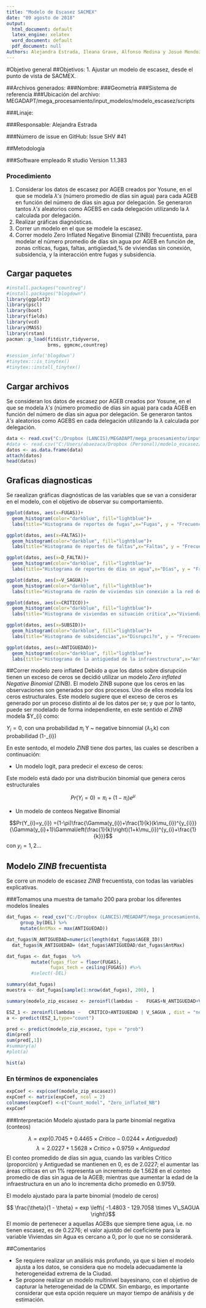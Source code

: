 ```yaml
---
title: "Modelo de Escasez SACMEX"
date: "09 agosto de 2018"
output:
  html_document: default
  latex_engine: xelatex
  word_document: default
  pdf_document: null
Authors: Alejandra Estrada, Ileana Grave, Alfonso Medina y Josué Mendoza
---
```

#Objetivo general
##Objetivos:
1. Ajustar un modelo de escasez, desde el punto de vista de SACMEX.

##Archivos generados:
###Nombre:
###Geometría
###Sistema de referencia
###Ubicación del archivo:
MEGADAPT/mega_procesamiento/input_modelos/modelo_escasez/scripts


###Linaje:

###Responsable:
Alejandra Estrada

###Número de issue en GitHub:
Issue SHV $\# 41$

##Metodología

###Software empleado
R studio Version 1.1.383

### Procedimiento
1. Considerar los datos de escasez por AGEB creados por Yosune, en el que se modela $\lambda's$ (número promedio de días sin agua) para cada AGEB en función del número de días sin agua por delegación. Se generaron tantos $\lambda's$ aleatorios como AGEBS en cada delegación utilizando la $\lambda$ calculada por delegación.
2. Realizar gráficas diagnósticas.
3. Correr un modelo  en el que se modele la escasez.
4. Correr modelo Zero Inflated Negative Binomial (ZINB) frecuentista, para modelar el número promedio de días sin agua por AGEB en función de, zonas críticas, fugas, faltas, antigüedad,\% de viviendas sin conexión, subsidencia, y la interacción entre fugas y subsidencia.


## Cargar paquetes
```r
#install.packages("countreg")
#install.packages("blogdown")
library(ggplot2)
library(pscl)
library(boot)
library(fields)
library(vcd)
library(MASS)
library(rstan)
pacman::p_load(fitdistr,tidyverse, 
               brms, ggmcmc,countreg)

#session_info('blogdown')
#tinytex:::is_tinytex()
#tinytex::install_tinytex()
```
## Cargar archivos

Se consideran los datos de escasez por AGEB creados por Yosune, en el que se modela $\lambda's$ (número promedio de días sin agua) para cada AGEB en función del número de días sin agua por delegación. Se generaron tantos $\lambda's$ aleatorios como AGEBS en cada delegación utilizando la $\lambda$ calculada por delegación.

```r
data <- read.csv("C:/Dropbox (LANCIS)/MEGADAPT/mega_procesamiento/input_modelos/modelo_escasez/datos/datos_final2.csv",header=TRUE,sep=",")
#data <- read.csv("C:/Users/abaezaca/Dropbox (Personal)/modelo_escasez/datos/datos_final2.csv",header=TRUE,sep=",")
datos <- as.data.frame(data)
attach(datos)
head(datos)
```

## Graficas diagnosticas

Se raealizan gráficas diagnósticas de las variables que se van a considerar en el modelo, con el objetivo de observar su comportamiento.

```r

ggplot(datos, aes(x=FUGAS))+
  geom_histogram(color="darkblue", fill="lightblue")+
  labs(title="Histograma de reportes de fugas",x="Fugas", y = "Frecuencia")

ggplot(datos, aes(x=FALTAS))+
  geom_histogram(color="darkblue", fill="lightblue")+
  labs(title="Histograma de reportes de faltas",x="Faltas", y = "Frecuencia")

ggplot(datos, aes(x=D_FALTA))+
  geom_histogram(color="darkblue", fill="lightblue")+
  labs(title="Histograma de reportes de días sn agua",x="Días", y = "Frecuencia")

ggplot(datos, aes(x=V_SAGUA))+
  geom_histogram(color="darkblue", fill="lightblue")+
  labs(title="Histograma de razón de viviendas sin conexión a la red de agua",x="Viviendas sin agua", y = "Frecuencia")

ggplot(datos, aes(x=CRITICO))+
  geom_histogram(color="darkblue", fill="lightblue")+
  labs(title="Histograma de viviendas en situación crítica",x="Viviendas en situaci?n cr?tica", y = "Frecuencia")

ggplot(datos, aes(x=SUBSID))+
  geom_histogram(color="darkblue", fill="lightblue")+
  labs(title="Histograma de subsidencias",x="Disrupci?n", y = "Frecuencia")

ggplot(datos, aes(x=ANTIGUEDAD))+
  geom_histogram(color="darkblue", fill="lightblue")+
  labs(title="Histograma de la antigüedad de la infraestructura",x="Antigüedad", y = "Frecuencia")
```

##Correr modelo zero inflated
Debido a que los datos sobre disrupción tienen un exceso de ceros se decidió utilizar un modelo 
_Zero inflated Negative Binomial_ (ZINB). El modelo ZINB supone que los ceros en las observaciones son generados por dos procesos. Uno de ellos modela los ceros estructurales.
Este modelo sugiere que el exceso de ceros es generado por un proceso distinto al de los datos per se; y que por lo tanto, puede ser modelado de forma independiente, en este sentido el _ZINB_ modela $Y_{i} como:

$Y_{i}=0$, con una probabilidad $\pi_{i}$
Y ~ negative binnomial ($\lambda_{1}$,k) con probabilidad (1-\pi_{i})

En este sentodo, el modelo _ZINB_ tiene dos partes,  las cuales se describen a continuación:

* Un modelo logit, para predecir el exceso de ceros:

Este modelo está dado por una distribución binomial que genera ceros estructurales

$$Pr(Y_{i}=0)=\pi_{i}+(1-\pi_{i})e^\mu$$

* Un modelo de conteos Negative Binomial

$$Pr(Y_{i}=y_{i}) =(1-\pi)\frac{\Gamma(y_{i})+\frac{1}{k}(k\mu_{i})^{y_{i}}}{\Gamma(y_{i}+1)\Gamma\left(\frac{1}{k}\right)(1+k\mu_{i})^{y_{i}+\frac{1}{k}}}$$
con $y_{i}=1,2...$ 

## Modelo _ZINB_ frecuentista

Se corre un modelo de escasez _ZINB_ frecuentista, con todas las variables explicativas.

###Tomamos una muestra de tamaño 200 para probar los diferentes modelos lineales 

```r
dat_fugas <- read_csv("C:/Dropbox (LANCIS)/MEGADAPT/mega_procesamiento/input_modelos/modelo_escasez/datos/datos_final2.csv") %>%
     group_by(DEL) %>%
     mutate(AntMax = max(ANTIGUEDAD))

dat_fugas$N_ANTIGUEDAD=numeric(length(dat_fugas$AGEB_ID)) 
  dat_fugas$N_ANTIGUEDAD= (dat_fugas$ANTIGUEDAD/dat_fugas$AntMax)

dat_fugas <- dat_fugas  %>% 
         mutate(fugas_flor = floor(FUGAS), 
                fugas_tech = ceiling(FUGAS)) #%>% 
         #select(-DEL)

summary(dat_fugas)
muestra <- dat_fugas[sample(1:nrow(dat_fugas), 200), ]
```

```r

summary(modelo_zip_escasez <- zeroinfl(lambdas ~   FUGAS+N_ANTIGUEDAD+V_SAGUA  |N_ANTIGUEDAD+ V_SAGUA+CRITICO , dist = "negbin", data = dat_fugas))

ESZ_1 <- zeroinfl(lambdas ~   CRITICO+ANTIGUEDAD | V_SAGUA , dist = "negbin", data = dat_fugas)
a <- predict(ESZ_1,type="count")

pred <- predict(modelo_zip_escasez, type = "prob")
dim(pred)
sum(pred[,1])
#summary(a)
#plot(a)

hist(a)
```

### En términos de exponenciales
```r
expCoef <- exp(coef(modelo_zip_escasez))
expCoef <- matrix(expCoef, ncol = 2)
colnames(expCoef) <-c("Count_model", "Zero_inflated_NB")
expCoef
```

###Interpretación
Modelo ajustado para la parte binomial negativa (conteos)

$$ \lambda = exp\left\{ 0.7045 + 0.4465 \times Critico - 0.0244 \times Antiguedad \right\}$$
$$ \lambda = 2.0227 + 1.5628 \times Critico + 0.9759 \times Antiguedad $$
El conteo promedido de días sin agua, cuando las varibles Critico (proporción) y Antiguedad se mantienen en 0, es de 2.0227; el aumentar las áreas críticas en un 1\% representa un incremento de 1.5628 en el conteo promedio de días sin agua de la AGEB; mientras que aumentar la edad de la infraestructura en un año lo incrementa dicho promedio en 0.9759. 

El modelo ajustado para la parte binomial (modelo de ceros)

$$ \frac{\theta}{1 - \theta} = exp \left\{ -1.4803 - 129.7058 \times V\_SAGUA \right\}$$
El momio de pertenecer a aquellas AGEBs que siempre tiene agua, i.e. no tienen escasez, es de 0.2276; el valor ajustdo del coeficiente para la variable Viviendas sin Agua es cercano a $0$, por lo que no se considerará. 


##Comentarios

* Se requiere realizar un análisis más profundo, ya que si bien el modelo ajusta a los datos, se considera que no modela adecuadamente la heterogeneidad extrema de la Ciudad.
* Se propone realizar un modelo multinivel bayesinano, con el objetivo de capturar la heterogeneidad de la CDMX. Sin embargo, es importante considerar que esta opción requiere un mayor tiempo de anáñisis y de estimación.

